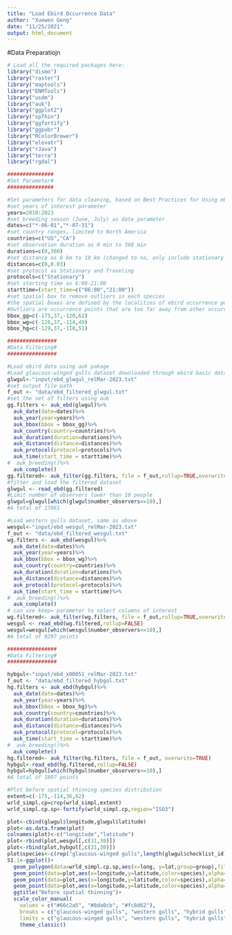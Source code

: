 ---
title: "Load Ebird Occurrence Data"
author: "Xuewen Geng"
date: "11/25/2021"
output: html_document
---

#Data Preparatiojn

```{r Load Library, cache=TRUE}
# Load all the required packages here:
library("dismo")
library("raster")
library("maptools")
library("ENMTools")
library("usdm")
library("auk")
library("ggplot2")
library("spThin")
library("ggfortify")
library("ggpubr")
library("RColorBrewer")
library("elevatr")
library("rJava")
library("terra")
library("rgdal")
```

```{r Data filtering: set parameters}
###############
#Set Parameter#
###############

#Set parameters for data cleaning, based on Best Practices for Using eBird Data (Strimas-Mackey et al. 2023)
#set years of interest parameter
years=2010:2023
#set breeding season (June, July) as date parameter
dates=c("*-06-01","*-07-31")
#set country ranges, limited to North America
countries=c("US","CA")
#set observation duration as 0 min to 360 min
durations=c(0,360)
#set distance as 0 km to 10 km (changed to na, only include stationary data)
distances=c(0,0.03)
#set protocol as Stationary and Traveling
protocols=c("Stationary")
#set starting time as 6:00-21:00
starttime=(start_time=c("06:00","21:00"))
#set spatial box to remove outliers in each species
#the spatial boxes are defined by the localities of ebird occurrence point. 
#Outliers are occurrence points that are too far away from other occurrence points. 
bbox_gg=c(-175,37,-120,62)
bbox_wg=c(-126,37,-114,49)
bbox_hg=c(-129,37,-118,51)
```
```{r Data filtering: filtering parental species}
################
#Data Filtering#
################

#Load ebird data using auk pakage
#Load glaucous-winged gulls dataset downloaded through ebird basic dataset
glwgul<-"input/ebd_glwgul_relMar-2023.txt"
#set output file path
f_out <- "data/ebd_filtered_glwgul.txt"
#set the set of filters using auk
gg.filters <- auk_ebd(glwgul)%>%
  auk_date(date=dates)%>%
  auk_year(year=years)%>%
  auk_bbox(bbox = bbox_gg)%>%
  auk_country(country=countries)%>%
  auk_duration(duration=durations)%>%
  auk_distance(distance=distances)%>%
  auk_protocol(protocol=protocols)%>%
  auk_time(start_time = starttime)%>%
#  auk_breeding()%>%
  auk_complete()
gg.filtered<- auk_filter(gg.filters, file = f_out,rollup=TRUE,overwrite=TRUE)
#filter and load the filtered dataset
glwgul <- read_ebd(gg.filtered)
#Limit number of observers lower than 10 people
glwgul=glwgul[which(glwgul$number_observers<=10),]
#A total of 17061

#Load western gulls dataset, same as above
wesgul<-"input/ebd_wesgul_relMar-2023.txt"
f_out <- "data/ebd_filtered_wesgul.txt"
wg.filters <- auk_ebd(wesgul)%>%
  auk_date(date=dates)%>%
  auk_year(year=years)%>%
  auk_bbox(bbox = bbox_wg)%>%
  auk_country(country=countries)%>%
  auk_duration(duration=durations)%>%
  auk_distance(distance=distances)%>%
  auk_protocol(protocol=protocols)%>%
  auk_time(start_time = starttime)%>%
#  auk_breeding()%>%
  auk_complete()
# can use keep= parameter to select columns of interest
wg.filtered<- auk_filter(wg.filters, file = f_out,rollup=TRUE,overwrite=TRUE)
wesgul <- read_ebd(wg.filtered,rollup=FALSE)
wesgul=wesgul[which(wesgul$number_observers<=10),]
#A total of 9297 points
```
```{r Data filtering: Filtering hybrids}
################
#Data Filtering#
################

hybgul<-"input/ebd_x00051_relMar-2023.txt"
f_out <- "data/ebd_filtered_hybgul.txt"
hg.filters <- auk_ebd(hybgul)%>%
  auk_date(date=dates)%>%
  auk_year(year=years)%>%
  auk_bbox(bbox = bbox_hg)%>%
  auk_country(country=countries)%>%
  auk_duration(duration=durations)%>%
  auk_distance(distance=distances)%>%
  auk_protocol(protocol=protocols)%>%
  auk_time(start_time = starttime)%>%
#  auk_breeding()%>%
  auk_complete()
hg.filtered<- auk_filter(hg.filters, file = f_out, overwrite=TRUE)
hybgul<-read_ebd(hg.filtered,rollup=FALSE)
hybgul=hybgul[which(hybgul$number_observers<=10),]
#A total of 1897 points
```
```{r Figure S1 plot}
#Plot before spatial thinning species distribution
extent=c(-175,-114,36,62)
wrld_simpl.cp=crop(wrld_simpl,extent)
wrld_simpl.cp.sp<-fortify(wrld_simpl.cp,region="ISO3")

plot<-cbind(glwgul$longitude,glwgul$latitude)
plot<-as.data.frame(plot)
colnames(plot)<-c("longitude","latitude")
plot<-rbind(plot,wesgul[,c(31,30)])
plot<-rbind(plot,hybgul[,c(31,30)])
plot$species<-c(rep("glaucous-winged gulls",length(glwgul$checklist_id)),rep("western gulls",length(wesgul$checklist_id)),rep("hybrid gulls",length(hybgul$checklist_id)))
S1.1<-ggplot()+
  geom_polygon(data=wrld_simpl.cp.sp,aes(x=long, y=lat,group=group),fill="white",color="black")+
  geom_point(data=plot,aes(x=longitude,y=latitude,color=species),alpha=0.5)+
  geom_point(data=plot,aes(x=longitude,y=latitude,color=species),alpha=0.5)+
  geom_point(data=plot,aes(x=longitude,y=latitude,color=species),alpha=0.5)+
  ggtitle("Before spatial thinning")+
  scale_color_manual(
    values = c("#66c2a5", "#8da0cb", "#fc8d62"),
    breaks = c("glaucous-winged gulls", "western gulls", "hybrid gulls"),
    limits = c("glaucous-winged gulls", "western gulls", "hybrid gulls"))+
    theme_classic()


```
